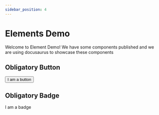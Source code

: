 ```yaml
---
sidebar_position: 4
---
```



# Elements Demo

Welcome to Element Demo! We have some components published and we are using docusaurus to showcase these components

## Obligatory Button

<Button>I am a button</Button>

## Obligatory Badge

<Badge>I am a badge</Badge>
